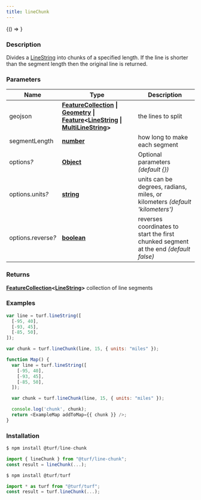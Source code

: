 ```yaml
---
title: lineChunk
---
```



<!-- Expose turf as global var for experimenting in the browser console -->

<BrowserOnly>{() => <WindowTurfGlobal turf={turf} />}</BrowserOnly>

### Description

Divides a [LineString](https://tools.ietf.org/html/rfc7946#section-3.1.4) into chunks of a specified length.
If the line is shorter than the segment length then the original line is returned.

### Parameters

| Name                    | Type                                                                                                                                                                                                                                                                                                                                             | Description                                                                          |
| ----------------------- | ------------------------------------------------------------------------------------------------------------------------------------------------------------------------------------------------------------------------------------------------------------------------------------------------------------------------------------------------ | ------------------------------------------------------------------------------------ |
| geojson                 | **[FeatureCollection](https://tools.ietf.org/html/rfc7946#section-3.3) \| [Geometry](https://tools.ietf.org/html/rfc7946#section-3.1) \| [Feature](https://tools.ietf.org/html/rfc7946#section-3.2)\<[LineString](https://tools.ietf.org/html/rfc7946#section-3.1.4) \| [MultiLineString](https://tools.ietf.org/html/rfc7946#section-3.1.5)\>** | the lines to split                                                                   |
| segmentLength           | **[number](https://developer.mozilla.org/docs/Web/JavaScript/Reference/Global_Objects/Number)**                                                                                                                                                                                                                                                  | how long to make each segment                                                        |
| options<i>?</i>         | **[Object](https://developer.mozilla.org/docs/Web/JavaScript/Reference/Global_Objects/Object)**                                                                                                                                                                                                                                                  | Optional parameters _(default \{\})_                                                 |
| options.units<i>?</i>   | **[string](https://developer.mozilla.org/docs/Web/JavaScript/Reference/Global_Objects/String)**                                                                                                                                                                                                                                                  | units can be degrees, radians, miles, or kilometers _(default 'kilometers')_         |
| options.reverse<i>?</i> | **[boolean](https://developer.mozilla.org/docs/Web/JavaScript/Reference/Global_Objects/Boolean)**                                                                                                                                                                                                                                                | reverses coordinates to start the first chunked segment at the end _(default false)_ |

### Returns

**[FeatureCollection](https://tools.ietf.org/html/rfc7946#section-3.3)\<[LineString](https://tools.ietf.org/html/rfc7946#section-3.1.4)\>** collection of line segments

### Examples

```javascript
var line = turf.lineString([
  [-95, 40],
  [-93, 45],
  [-85, 50],
]);

var chunk = turf.lineChunk(line, 15, { units: "miles" });
```

```javascript live
function Map() {
  var line = turf.lineString([
    [-95, 40],
    [-93, 45],
    [-85, 50],
  ]);

  var chunk = turf.lineChunk(line, 15, { units: "miles" });

  console.log('chunk', chunk);
  return <ExampleMap addToMap={{ chunk }} />;
}
```

### Installation

```javascript
$ npm install @turf/line-chunk

import { lineChunk } from "@turf/line-chunk";
const result = lineChunk(...);
```

```javascript
$ npm install @turf/turf

import * as turf from "@turf/turf";
const result = turf.lineChunk(...);
```
